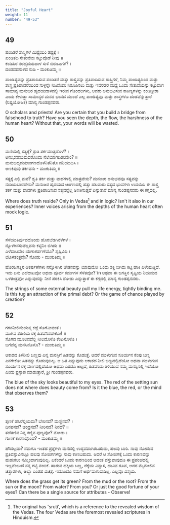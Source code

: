 ```yaml
---
title: "Joyful Heart"
weight: 11
number: "49-53"
---
```


## 49

ಪಂಡಿತರೆ ಶಾಸ್ತ್ರಿಗಳೆ ಮಿಥ್ಯೆಯಿಂ ತಥ್ಯಕ್ಕೆ ।  
ಖಂಡಿತದಿ ಸೇತುವೆಯ ಕಟ್ಟುವೊಡೆ ನೀವು ॥  
ಕಂಡಿಹಿರ ನರಹೃದಯದಾಳ ಸುಳಿ ಬಿರುಬುಗಳ? ।  
ದಂಡವದನುಳಿದ ನುಡಿ - ಮಂಕುತಿಮ್ಮ ॥

ಪಾಂಡಿತ್ಯವನ್ನು ಪ್ರತಿಪಾದಿಸುವ ಪಂಡಿತರೆ ಮತ್ತು ಶಾಸ್ತ್ರವನ್ನು ಪ್ರತಿಪಾದಿಸುವ ಶಾಸ್ತ್ರಿಗಳೆ, ನಿಮ್ಮ ಪಾಂಡಿತ್ಯದಿಂದ ಮತ್ತು ಶಾಸ್ತ್ರ ಪ್ರತಿಪಾದನೆಯಿಂದ ಸುಳ್ಳನ್ನೇ ನಿಜವೆಂದು ನಿರೂಪಿಸಲು ಮತ್ತು ಇವೆರಡರ ಮಧ್ಯೆ ಒಂದು ಸೇತುವೆಯನ್ನು ಕಟ್ಟುವಾಗ ಸಾಮಾನ್ಯ ಮನುಜರ ಹೃದಯದಾಳದಲ್ಲಿ ಇರುವ ಗೊಂದಲಗಳು, ಅವರು ಅನುಭವಿಸುವ ಕಾಠಿಣ್ಯಗಳನ್ನು ಕಂಡಿದ್ದೀರಾ ಎಂದು ಕೇಳುತ್ತಾ ಸಾಮಾನ್ಯರ ಮನದ ಭಾವದ ಮುಂದೆ ಎಲ್ಲ ಪಾಂಡಿತ್ಯವೂ ಮತ್ತು ಶಾಸ್ತ್ರಗಳೂ ದಂಡವೆನ್ನುತ್ತಾರೆ (ನಿಷ್ಪ್ರಯೋಜಕ) ಮಾನ್ಯ ಗುಂಡಪ್ಪನವರು.

O scholars and priests! Are you certain that you build a bridge from falsehood to truth? Have you seen the depth, the flow, the harshness of the human heart? Without that, your words will be wasted.

## 50

ಮನೆಯೆಲ್ಲಿ ಸತ್ಯಕ್ಕೆ? ಶ್ರುತಿ ತರ್ಕಮಾತ್ರದೊಳೆ? ।  
ಅನುಭವಮುಮದರೊಂದು ನೆಲೆಯಾಗದಿಹುದೇಂ? ॥  
ಮನುಜಹೃದಯಾಂಗಣದೊಳೆನಿತೆನಿತೊ ದನಿಯುದಿಸಿ ।  
ಅಣಕಿಪುವು ತರ್ಕವನು - ಮಂಕುತಿಮ್ಮ ॥

ಸತ್ಯಕ್ಕೆ ಎಲ್ಲಿ ಮನೆ? ಶೃತಿ ತರ್ಕ ಮತ್ತು ವಾದಗಳಲ್ಲಿ ಮಾತ್ರವೇನು? ಮನುಜರ ಅನುಭವವೂ ಸತ್ಯವನ್ನು ನುಡಿಯಬಾರದೇನು? ಮನುಜರ ಹೃದಯದ ಆಂಗಣದಲ್ಲಿ ಹತ್ತು ಹಲವಾರು ಸತ್ಯದ ಭಾವಗಳು ಉದಯಿಸಿ ಈ ಶಾಸ್ತ್ರ ತರ್ಕ ಮತ್ತು ವಾದಗಳು ಪ್ರತಿಪಾದಿಸುವ ಸತ್ಯವನ್ನೆಲ್ಲ ಅಣಕಿಸುತ್ತವೆ ಎನ್ನುತಾರೆ ಮಾನ್ಯ ಗುಂಡಪ್ಪನವರು ಈ ಕಗ್ಗದಲ್ಲಿ.

Where does truth reside? Only in Vedas[^19] and in logic? Isn't it also in our experiences? Inner voices arising from the depths of the human heart often mock logic.

## 51

ಸೆಳೆಯುತಿರ್ಪುವದೊಂದು ಹೊರಬೆಡಗಿನೆಳೆಗಳೆ ।  
ನ್ನೊಳಗಿನಸುವೆಲ್ಲವನು ಕಟ್ಟಿನಿಂ ಬಿಗಿದು ॥  
ಎಳೆದಾಟವೇಂ ಋಣಾಕರ್ಷಣೆಯೊ? ಸೃಷ್ಟಿವಿಧಿ ।  
ಯೊಳತಂತ್ರವೊ? ನೋಡು - ಮಂಕುತಿಮ್ಮ ॥

ಹೊರಜಗತ್ತಿನ ಆಕರ್ಷಣೆಗಳು ನನ್ನೊಳಗಿನ ಚೇತನವನ್ನು ಯಾವುದೋ ಒಂದು ಶಕ್ತಿ ಬಿಗಿದು ಕಟ್ಟಿ ಹಾಕಿ ಎಳೆಯುತ್ತಿದೆ. ಇದು ಏನು ಎಲೆದಾಟವೋ ಅಥವಾ ಪೂರ್ವ ಕರ್ಮಗಳ ಸೆಳೆತವೋ? \n ಅಥವಾ ಈ ಜಗತ್ತಿನ ಸೃಷ್ಟಿಯ ನಿಯಮದ ಒಳತಂತ್ರವೋ ಎನ್ನುವುದನ್ನು ನೀನೆ ಪರಕಿಸಿ ನೋಡು ಎನ್ನುತ್ತಾರೆ ಈ ಕಗ್ಗದಲ್ಲಿ ಮಾನ್ಯ ಗುಂಡಪ್ಪನವರು.

The strings of some external beauty pull my life energy, tightly binding me. Is this tug an attraction of the primal debt? Or the game of chance played by creation?

## 52

ಗಗನನೀಲಿಮೆಯೆನ್ನ ಕಣ್ಗೆ ಸೊಗೆವೀವಂತೆ ।  
ಮುಗಿವ ತರಣಿಯ ರಕ್ತ ಹಿತವೆನಿಸದೇಕೋ! ॥  
ಸೊಗದ ಮೂಲವದೆಲ್ಲಿ ನೀಲದೊಳೊ ಕೆಂಪಿನೊಳೊ ।  
ಬಗೆವೆನ್ನ ಮನಸಿನೊಳೊ? - ಮಂಕುತಿಮ್ಮ ॥

ಆಕಾಶದ ತಿಳಿನೀಲಿ ಬಣ್ಣವು ಎನ್ನ ಮನಸ್ಸಿಗೆ ಹಿತವನ್ನು ಕೊಡುತ್ತೆ. ಆದರೆ ಮುಳುಗುವ ಸೂರ್ಯನ ಕೆಂಪು ಬಣ್ಣ ಎನಗೇಕೋ ಹಿತವನ್ನು ಕೊಡುವುದಿಲ್ಲ. ಆ ಹಿತ ಎನ್ನುವುದು ಆಕಾಶದ ನೀಲಿ ಬಣ್ಣದಲ್ಲಿದೆಯೋ ಅಥವಾ ಮುಳುಗುವ ಸೂರ್ಯನ ರಕ್ತ ವರ್ಣದಲ್ಲಿದೆಯೋ ಅಥವಾ ಎರಡೂ ಅಲ್ಲದೆ, ಹಿತವೆಂದು ತಿಳಿಯುವ ನಮ್ಮ ಮನಸ್ಸಿನಲ್ಲಿ ಇದೆಯೋ ಎಂದು ಪ್ರಸ್ತಾಪ ಮಾಡುತ್ತಾರೆ, ಶ್ರೀ ಗುಂಡಪ್ಪನವರು.

The blue of the sky looks beautiful to my eyes. The red of the setting sun does not where does beauty come from? Is it the blue, the red, or the mind that observes them?

## 53

ತೃಣಕೆ ಹಸಿರೆಲ್ಲಿಯದು? ಬೇರಿನದೆ? ಮಣ್ಣಿನದೆ? ।  
ದಿನಪನದೆ? ಚಂದ್ರನದೆ? ನೀರಿನದೆ? ನಿನದೆ? ॥  
ತಣಿತಣಿವ ನಿನ್ನ ಕಣ್ಣಿನ ಪುಣ್ಯವೋ? ನೋಡು ।  
ಗುಣಕೆ ಕಾರಣವೊಂದೆ? - ಮಂಕುತಿಮ್ಮ ॥

ಹೌದಲ್ಲವಾ? ನಮಗೂ ಇಂತಹ ಪ್ರಶ್ನೆಗಳು ಮನದಲ್ಲಿ ಉದ್ಭವವಾಗಿರಬಹುದು, ಹಲವು ಬಾರಿ. ನಾವು ನೋಡುವ ಪ್ರತಿವಸ್ತುವಿನಲ್ಲೂ ಹಲವು ಸೋಜಿಗಗಳನ್ನು ನಾವು ಕಾಣಬಹುದು. ಆದರೆ ಆ ಸೋಜಿಗಕ್ಕೆ ಒಂದು ಕಾರಣವನ್ನು ಹುಡುಕಲು ನಮ್ಮಿಂದಾಗುವುದಿಲ್ಲ. ಏಕೆಂದರೆ ಒಂದು ಕಾರಣದಿಂದ ಆದಂತ ವಸ್ತುವಾವುದೂ ಈ ಪ್ರಪಂಚದಲ್ಲಿ ಇಲ್ಲವೆಂಬುದೆ ನನ್ನ ಗಟ್ಟಿ ನಂಬಿಕೆ. ಹಾರುವ ಹಕ್ಕಿಯ ಬಣ್ಣ, ರೆಕ್ಕೆಯ ವಿನ್ಯಾಸ, ಹಾವಿನ ರೂಪ, ಅದರ ಮೈಮೇಲಿನ ಚಿತ್ತಾರಗಳು, ಅಬ್ಬಾ ಎಂತಹ ವಿಚಿತ್ರ. ಇದೊಂದೂ ನಮಗೆ ಅರ್ಥವಾಗುವುದಿಲ್ಲ. ಎಲ್ಲವೂ ವಿಸ್ಮಯ.

Where does the grass get its green? From the mud or the root? From the sun or the moon? From water? From you? Or just the good fortune of your eyes? Can there be a single source for attributes - Observe!

[^19]:
    The original has 'sruti', which is a reference to the revealed wisdom of the Vedas.
    The four Vedas are the foremost revealed scriptures in Hinduism.
